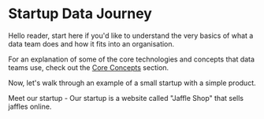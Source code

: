 
# Startup Data Journey

Hello reader, start here if you'd like to understand the very basics of what a data team does and how it fits into an organisation.

For an explanation of some of the core technologies and concepts that data teams use, check out the [Core Concepts](/core-concepts) section.

Now, let's walk through an example of a small startup with a simple product.

Meet our startup - Our startup is a website called "Jaffle Shop" that sells jaffles online.

<TableOfContents basePath="/startup-journey" contents={contents} />
